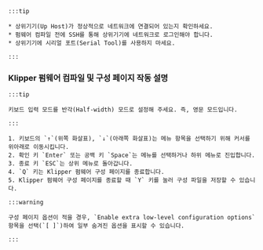     :::tip

    * 상위기기(Up Host)가 정상적으로 네트워크에 연결되어 있는지 확인하세요.
    * 펌웨어 컴파일 전에 SSH를 통해 상위기기에 네트워크로 로그인해야 합니다.
    * 상위기기에 시리얼 포트(Serial Tool)를 사용하지 마세요.

    :::

### Klipper 펌웨어 컴파일 및 구성 페이지 작동 설명

    :::tip

    키보드 입력 모드를 반각(Half-width) 모드로 설정해 주세요. 즉, 영문 모드입니다.

    :::

    1. 키보드의 `↑`(위쪽 화살표), `↓`(아래쪽 화살표)는 메뉴 항목을 선택하기 위해 커서를 위아래로 이동시킵니다.
    2. 확인 키 `Enter` 또는 공백 키 `Space`는 메뉴를 선택하거나 하위 메뉴로 진입합니다.
    3. 종료 키 `ESC`는 상위 메뉴로 돌아갑니다.
    4. `Q` 키는 Klipper 펌웨어 구성 페이지를 종료합니다.
    5. Klipper 펌웨어 구성 페이지를 종료할 때 `Y` 키를 눌러 구성 파일을 저장할 수 있습니다.

    :::warning

    구성 페이지 옵션이 적을 경우, `Enable extra low-level configuration options` 항목을 선택(`[ ]`)하여 일부 숨겨진 옵션을 표시할 수 있습니다.

    :::
